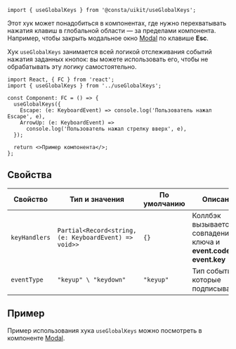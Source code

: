 ```tsx
import { useGlobalKeys } from '@consta/uikit/useGlobalKeys';
```

Этот хук может понадобиться в компонентах, где нужно перехватывать нажатия клавиш в глобальной области — за пределами компонента.
Например, чтобы закрыть модальное окно [Modal](##LIBS.LIB.STAND/lib:uikit/stand:components-modal-stable) по клавише **Esc**.

Хук `useGlobalKeys` занимается всей логикой отслеживания событий нажатия заданных кнопок: вы можете использовать его,
чтобы не обрабатывать эту логику самостоятельно.

```tsx
import React, { FC } from 'react';
import { useGlobalKeys } from '../useGlobalKeys';

const Component: FC = () => {
  useGlobalKeys({
    Escape: (e: KeyboardEvent) => console.log('Пользователь нажал Escape', e),
    ArrowUp: (e: KeyboardEvent) =>
      console.log('Пользователь нажал стрелку вверх', e),
  });

  return <>Пример компонента</>;
};
```

## Свойства

| Свойство      | Тип и значения                                        | По умолчанию | Описание                                                                   |
| ------------- | ----------------------------------------------------- | ------------ | -------------------------------------------------------------------------- |
| `keyHandlers` | `Partial<Record<string, (e: KeyboardEvent) => void>>` | `{}`         | Коллбэк вызывается при совпадении ключа и **event.code** или **event.key** |
| `eventType`   | `"keyup" \ "keydown"`                                 | `"keyup"`    | Тип события, на которые подписываемся                                      |

## Пример

Пример использования хука `useGlobalKeys` можно посмотреть в компоненте [Modal](https://github.com/consta-design-system/uikit/blob/master/src/components/Modal/Modal.tsx).
